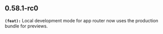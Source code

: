 ## 0.58.1-rc0
**`(feat):`** Local development mode for app router now uses the production bundle for previews.


